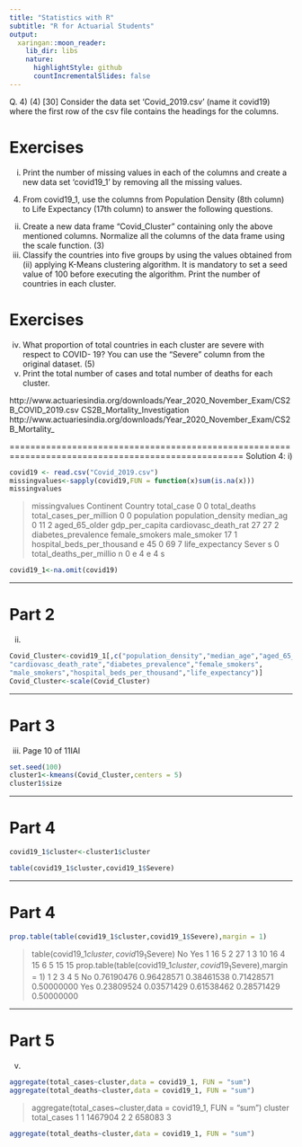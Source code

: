 ```yaml
---
title: "Statistics with R"
subtitle: "R for Actuarial Students"
output:
  xaringan::moon_reader:
    lib_dir: libs
    nature:
      highlightStyle: github
      countIncrementalSlides: false
---
```



Q. 4)
(4)
[30]
Consider the data set ‘Covid_2019.csv’ (name it covid19) where the first row of the csv file
contains the headings for the columns.


Exercises
===================================================================================================
i)
Print the number of missing values in each of the columns and create a new data set
‘covid19_1’ by removing all the missing values.
(4)
From covid19_1, use the columns from Population Density (8th column) to Life Expectancy
(17th column) to answer the following questions.
ii) Create a new data frame “Covid_Cluster” containing only the above mentioned
columns. Normalize all the columns of the data frame using the scale function. (3)
iii) Classify the countries into five groups by using the values obtained from (ii) applying
K-Means clustering algorithm. It is mandatory to set a seed value of 100 before
executing the algorithm. Print the number of countries in each cluster. 

Exercises
===================================================================================================
iv) What proportion of total countries in each cluster are severe with respect to COVID-
19? You can use the “Severe” column from the original dataset. (5)
v) Print the total number of cases and total number of deaths for each cluster.

http://www.actuariesindia.org/downloads/Year_2020_November_Exam/CS2B_COVID_2019.csv
CS2B_Mortality_Investigation
http://www.actuariesindia.org/downloads/Year_2020_November_Exam/CS2B_Mortality_

===================================================================================================
Solution 4:
i)

```r
covid19 <- read.csv("Covid_2019.csv")
missingvalues<-sapply(covid19,FUN = function(x)sum(is.na(x)))
missingvalues

```

> missingvalues
Continent Country
total_case
0 0 total_deaths total_cases_per_million 0 0 population population_density median_ag
0 11 2
aged_65_older gdp_per_capita cardiovasc_death_rat
27 27 2
diabetes_prevalence female_smokers male_smoker
17
1
hospital_beds_per_thousand
e
45
0 69 7
life_expectancy Sever
s
0
total_deaths_per_millio
n
0
e
4
e
4
s

```r
covid19_1<-na.omit(covid19)
```

---

Part 2
====================================================================================
ii)

```r
Covid_Cluster<-covid19_1[,c("population_density","median_age","aged_65_older","gdp_per_capita",
"cardiovasc_death_rate","diabetes_prevalence","female_smokers",
"male_smokers","hospital_beds_per_thousand","life_expectancy")]
Covid_Cluster<-scale(Covid_Cluster)
```

---

Part 3
====================================================================================
iii)
Page 10 of 11IAI

```r
set.seed(100)
cluster1<-kmeans(Covid_Cluster,centers = 5)
cluster1$size

```

---

Part 4
====================================================================================


```r
covid19_1$cluster<-cluster1$cluster
```

```r
table(covid19_1$cluster,covid19_1$Severe)

```

---

Part 4
====================================================================================


```r
prop.table(table(covid19_1$cluster,covid19_1$Severe),margin = 1)
```
> table(covid19_1$cluster,covid19_1$Severe)
No Yes
1 16
5
2 27
1
3 10 16
4 15
6
5 15 15
> prop.table(table(covid19_1$cluster,covid19_1$Severe),margin = 1)
1
2
3
4
5
No
0.76190476
0.96428571
0.38461538
0.71428571
0.50000000
Yes
0.23809524
0.03571429
0.61538462
0.28571429
0.50000000



---


Part 5
====================================================================================
v)

```r
aggregate(total_cases~cluster,data = covid19_1, FUN = "sum")
aggregate(total_deaths~cluster,data = covid19_1, FUN = "sum")

```
> aggregate(total_cases~cluster,data = covid19_1, FUN = "sum")
cluster total_cases
1
1
1467904
2
2
658083
3

```r
aggregate(total_deaths~cluster,data = covid19_1, FUN = "sum")

```